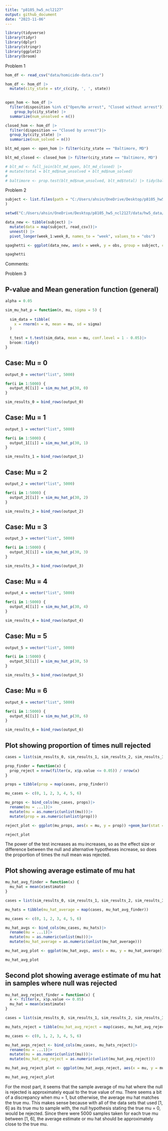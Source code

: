 ```yaml
---
title: "p8105_hw5_ncl2127"
output: github_document
date: "2023-11-06"
---
```


```r
library(tidyverse)
library(tidyr)
library(dplyr)
library(stringr)
library(ggplot2)
library(broom)
```

Problem 1

```r
hom_df <- read_csv("data/homicide-data.csv")
```

```r
hom_df <- hom_df |>
  mutate(city_state = str_c(city, ', ', state))
 

open_hom <- hom_df |>
  filter(disposition %in% c("Open/No arrest", "Closed without arrest")) |>
    group_by(city_state) |>
  summarize(num_unsolved = n())

closed_hom <- hom_df |>
  filter(disposition == "Closed by arrest")|>
  group_by(city_state) |>
  summarize(num_solved = n())
```

```r

blt_md_open <- open_hom |> filter(city_state == "Baltimore, MD")

blt_md_closed <- closed_hom |> filter(city_state == "Baltimore, MD")

# blt_md <- full_join(blt_md_open, blt_md_closed) |>
# mutate(total = blt_md$num_unsolved + blt_md$num_solved)
# 
# baltimore <- prop.test(blt_md$num_unsolved, blt_md$total) |> tidy(baltimore) |> select(estimate, conf.low, conf.high)

```

Problem 2

```r
subject <- list.files(path = "C:/Users/ahsin/OneDrive/Desktop/p8105_hw5_ncl2127/data/hw5_data/data", full.names = FALSE, recursive = TRUE
)

setwd("C:/Users/ahsin/OneDrive/Desktop/p8105_hw5_ncl2127/data/hw5_data/data")

data_new <- tibble(subject) |>
  mutate(data = map(subject, read_csv))|>
  unnest() |>
  pivot_longer(week_1:week_8, names_to = "week", values_to = "obs")

spaghetti <- ggplot(data_new, aes(x = week, y = obs, group = subject, color = subject)) + geom_point() + geom_line()

spaghetti

```
Comments: 

Problem 3

## P-value and Mean generation function (general)
```r
alpha = 0.05

sim_mu_hat_p = function(n, mu, sigma = 5) {
  
  sim_data = tibble(
    x = rnorm(n = n, mean = mu, sd = sigma)
  )
  
  t_test = t.test(sim_data, mean = mu, conf.level = 1 - 0.05)|>
  broom::tidy()
}
```

## Case: Mu = 0
```r
output_0 = vector("list", 5000)

for(i in 1:5000) {
  output_0[[i]] = sim_mu_hat_p(30, 0)
}

sim_results_0 = bind_rows(output_0)
```

## Case: Mu = 1
```r
output_1 = vector("list", 5000)

for(i in 1:5000) {
  output_1[[i]] = sim_mu_hat_p(30, 1)
}

sim_results_1 = bind_rows(output_1)
```

## Case: Mu = 2
```r
output_2 = vector("list", 5000)

for(i in 1:5000) {
  output_2[[i]] = sim_mu_hat_p(30, 2)
}

sim_results_2 = bind_rows(output_2)
```

## Case: Mu = 3
```r
output_3 = vector("list", 5000)

for(i in 1:5000) {
  output_3[[i]] = sim_mu_hat_p(30, 3)
}

sim_results_3 = bind_rows(output_3)
```

## Case: Mu = 4
```r
output_4 = vector("list", 5000)

for(i in 1:5000) {
  output_4[[i]] = sim_mu_hat_p(30, 4)
}

sim_results_4 = bind_rows(output_4)
```

## Case: Mu = 5
```r
output_5 = vector("list", 5000)

for(i in 1:5000) {
  output_5[[i]] = sim_mu_hat_p(30, 5)
}

sim_results_5 = bind_rows(output_5)
```

## Case: Mu = 6
```r
output_6 = vector("list", 5000)

for(i in 1:5000) {
  output_6[[i]] = sim_mu_hat_p(30, 6)
}

sim_results_6 = bind_rows(output_6)
```

## Plot showing proportion of times null rejected
```r
cases = list(sim_results_0, sim_results_1, sim_results_2, sim_results_3, sim_results_4, sim_results_5, sim_results_6)

prop_finder = function(x) {
  prop_reject = nrow(filter(x, x$p.value <= 0.05)) / nrow(x)
}

props = tibble(prop = map(cases, prop_finder))

mu_cases <- c(0, 1, 2, 3, 4, 5, 6)

mu_props <- bind_cols(mu_cases, props)|>
  rename(mu = ...1)|>
  mutate(mu = as.numeric(unlist(mu)))|>
  mutate(prop = as.numeric(unlist(prop)))

reject_plot <- ggplot(mu_props, aes(x = mu, y = prop)) +geom_bar(stat = "identity")

reject_plot
```
The power of the test increases as mu increases, so as the effect size or difference between the null and alternative hypotheses increase, so does the proportion of times the null mean was rejected.

## Plot showing average estimate of mu hat
```r
mu_hat_avg_finder = function(x) {
  mu_hat = mean(x$estimate)
}

cases = list(sim_results_0, sim_results_1, sim_results_2, sim_results_3, sim_results_4, sim_results_5, sim_results_6)

mu_hats = tibble(mu_hat_average = map(cases, mu_hat_avg_finder))

mu_cases <- c(0, 1, 2, 3, 4, 5, 6)

mu_hat_avgs <- bind_cols(mu_cases, mu_hats)|>
  rename(mu = ...1)|>
  mutate(mu = as.numeric(unlist(mu)))|>
  mutate(mu_hat_average = as.numeric(unlist(mu_hat_average)))

mu_hat_avg_plot <- ggplot(mu_hat_avgs, aes(x = mu, y = mu_hat_average)) +geom_point() + geom_line()

mu_hat_avg_plot
```

## Second plot showing average estimate of mu hat in samples where null was rejected

```r
mu_hat_avg_reject_finder = function(x) {
  x <- filter(x, x$p.value <= 0.05)
  mu_hat = mean(x$estimate)
}

cases = list(sim_results_0, sim_results_1, sim_results_2, sim_results_3, sim_results_4, sim_results_5, sim_results_6)

mu_hats_reject = tibble(mu_hat_avg_reject = map(cases, mu_hat_avg_reject_finder))

mu_cases <- c(0, 1, 2, 3, 4, 5, 6)

mu_hat_avgs_reject <- bind_cols(mu_cases, mu_hats_reject)|>
  rename(mu = ...1)|>
  mutate(mu = as.numeric(unlist(mu)))|>
  mutate(mu_hat_avg_reject = as.numeric(unlist(mu_hat_avg_reject)))

mu_hat_avg_reject_plot <- ggplot(mu_hat_avgs_reject, aes(x = mu, y = mu_hat_avg_reject)) +geom_point() + geom_line()

mu_hat_avg_reject_plot
```
For the most part, it seems that the sample average of mu hat where the null is rejected is approximately equal to the true value of mu. There seems a bit of a discrepancy when mu = 1, but otherwise, the average mu hat matches the true mu. This makes sense because with all of the data sets that used [1, 6] as its true mu to sample with, the null hypothesis stating the true mu = 0, would be rejected. Since there were 5000 samples taken for each true mu between [1, 6], the average estimate or mu hat should be approximately close to the true mu.